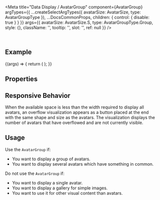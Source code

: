
<Meta
  title="Data Display / AvatarGroup"
  component={AvatarGroup}
  argTypes={{
    ...createSelectArgTypes({ avatarSize: AvatarSize, type: AvatarGroupType }),
    ...DocsCommonProps,
    children: { control: { disable: true } }
  }}
  args={{
    avatarSize: AvatarSize.S,
    type: AvatarGroupType.Group,
    style: {},
    className: '',
    tooltip: '',
    slot: '',
    ref: null
  }}
/>

<DocsHeader />

<br />

## Example

<Canvas>
  <Story name="Default">
    {(args) => {
      return (
        <AvatarGroup {...args}>
          <Avatar icon="employee" />
          <Avatar initials="JD" />
          <Avatar image="https://sap.github.io/ui5-webcomponents/master/assets/images/avatars/woman_avatar_5.png" />
          <Avatar image="https://sap.github.io/ui5-webcomponents/master/assets/images/avatars/man_avatar_3.png" />
        </AvatarGroup>
      );
    }}
  </Story>
</Canvas>

## Properties

<ArgsTable story="." />

## Responsive Behavior

When the available space is less than the width required to display all avatars, an overflow visualization appears as a button placed at the end with the same shape and size as the avatars. The visualization displays the number of avatars that have overflowed and are not currently visible.

## Usage

Use the `AvatarGroup` if:

- You want to display a group of avatars.
- You want to display several avatars which have something in common.

Do not use the `AvatarGroup` if:

- You want to display a single avatar.
- You want to display a gallery for simple images.
- You want to use it for other visual content than avatars.
